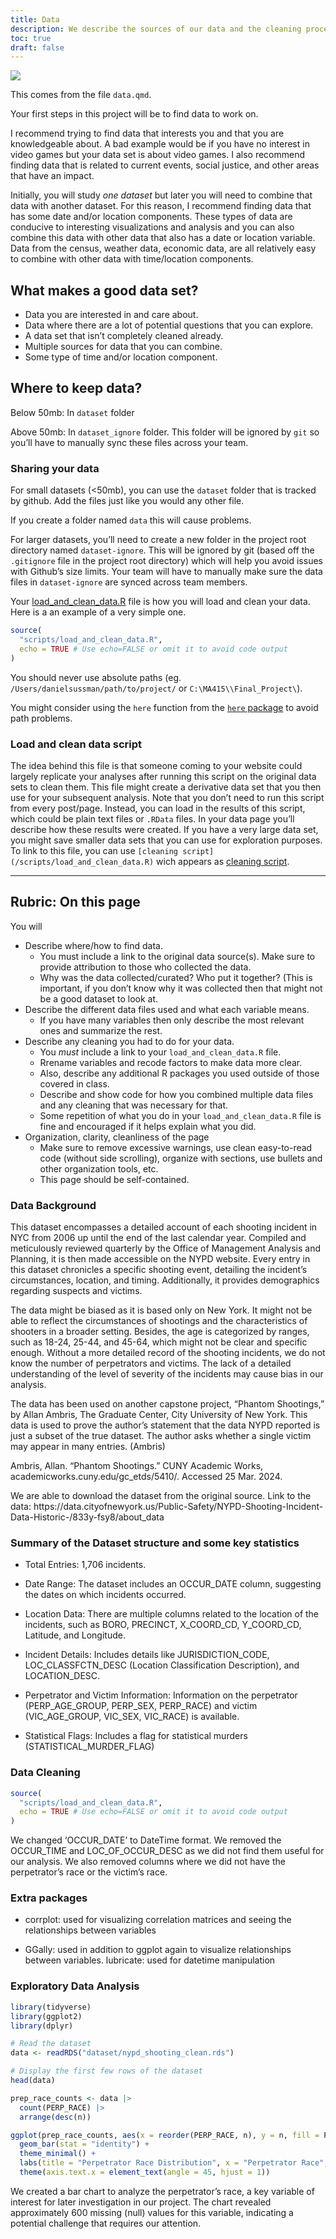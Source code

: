 ```yaml
---
title: Data
description: We describe the sources of our data and the cleaning process.
toc: true
draft: false
---
```


![](images/data-import-cheatsheet-thumbs.png)


This comes from the file `data.qmd`.

Your first steps in this project will be to find data to work on.

I recommend trying to find data that interests you and that you are knowledgeable about. A bad example would be if you have no interest in video games but your data set is about video games. I also recommend finding data that is related to current events, social justice, and other areas that have an impact.


Initially, you will study _one dataset_ but later you will need to combine that data with another dataset. For this reason, I recommend finding data that has some date and/or location components. These types of data are conducive to interesting visualizations and analysis and you can also combine this data with other data that also has a date or location variable.
Data from the census, weather data, economic data, are all relatively easy to combine with other data with time/location components.


## What makes a good data set?

* Data you are interested in and care about.
* Data where there are a lot of potential questions that you can explore.
* A data set that isn't completely cleaned already.
* Multiple sources for data that you can combine.
* Some type of time and/or location component.


## Where to keep data?


Below 50mb: In `dataset` folder

Above 50mb: In `dataset_ignore` folder. This folder will be ignored by `git` so you'll have to manually sync these files across your team.

### Sharing your data


For small datasets (<50mb), you can use the `dataset` folder that is tracked by github. Add the files just like you would any other file.

If you create a folder named `data` this will cause problems.

For larger datasets, you'll need to create a new folder in the project root directory named `dataset-ignore`. This will be ignored by git (based off the `.gitignore` file in the project root directory) which will help you avoid issues with Github's size limits. Your team will have to manually make sure the data files in `dataset-ignore` are synced across team members.

Your [load_and_clean_data.R](/scripts/load_and_clean_data.R) file is how you will load and clean your data. Here is a an example of a very simple one.

```r
source(
  "scripts/load_and_clean_data.R",
  echo = TRUE # Use echo=FALSE or omit it to avoid code output  
)
```
You should never use absolute paths (eg. `/Users/danielsussman/path/to/project/` or `C:\MA415\\Final_Project\`).

You might consider using the `here` function from the [`here` package](https://here.r-lib.org/articles/here.html) to avoid path problems.


### Load and clean data script

The idea behind this file is that someone coming to your website could largely replicate your analyses after running this script on the original data sets to clean them.
This file might create a derivative data set that you then use for your subsequent analysis.
Note that you don't need to run this script from every post/page.
Instead, you can load in the results of this script, which could be plain text files or `.RData` files. In your data page you'll describe how these results were created. If you have a very large data set, you might save smaller data sets that you can use for exploration purposes.
To link to this file, you can use `[cleaning script](/scripts/load_and_clean_data.R)` wich appears as [cleaning script](/scripts/load_and_clean_data.R). 

----

## Rubric: On this page

You will

* Describe where/how to find data.
  * You must include a link to the original data source(s). Make sure to provide attribution to those who collected the data.
  * Why was the data collected/curated? Who put it together? (This is important, if you don't know why it was collected then that might not be a good dataset to look at.
* Describe the different data files used and what each variable means. 
  * If you have many variables then only describe the most relevant ones and summarize the rest.
* Describe any cleaning you had to do for your data.
  * You *must* include a link to your `load_and_clean_data.R` file.
  * Rrename variables and recode factors to make data more clear.
  * Also, describe any additional R packages you used outside of those covered in class.
  * Describe and show code for how you combined multiple data files and any cleaning that was necessary for that.
  * Some repetition of what you do in your `load_and_clean_data.R` file is fine and encouraged if it helps explain what you did.
* Organization, clarity, cleanliness of the page
  * Make sure to remove excessive warnings, use clean easy-to-read code (without side scrolling), organize with sections, use bullets and other organization tools, etc.
  * This page should be self-contained.
  
  
  
### Data Background

This dataset encompasses a detailed account of each shooting incident in NYC from 2006 up until the end of the last calendar year. Compiled and meticulously reviewed quarterly by the Office of Management Analysis and Planning, it is then made accessible on the NYPD website. Every entry in this dataset chronicles a specific shooting event, detailing the incident's circumstances, location, and timing. Additionally, it provides demographics regarding suspects and victims.

The data might be biased as it is based only on New York. It might not be able to reflect the circumstances of shootings and the characteristics of shooters in a broader setting. Besides, the age is categorized by ranges, such as 18-24, 25-44, and 45-64, which might not be clear and specific enough. Without a more detailed record of the shooting incidents, we do not know the number of perpetrators and victims. The lack of a detailed understanding of the level of severity of the incidents may cause bias in our analysis. 

The data has been used on another capstone project, “Phantom Shootings,” by Allan Ambris, The Graduate Center, City University of New York. This data is used to prove the author’s statement that the data NYPD reported is just a subset of the true dataset. The author asks whether a single victim may appear in many entries. (Ambris)

Ambris, Allan. “Phantom Shootings.” CUNY Academic Works, academicworks.cuny.edu/gc_etds/5410/. Accessed 25 Mar. 2024.

We are able to download the dataset from the original source. Link to the data: https://data.cityofnewyork.us/Public-Safety/NYPD-Shooting-Incident-Data-Historic-/833y-fsy8/about_data

### Summary of the Dataset structure and some key statistics

- Total Entries: 1,706 incidents.

- Date Range: The dataset includes an OCCUR_DATE column, suggesting the dates on which incidents occurred.

- Location Data: There are multiple columns related to the location of the incidents, such as BORO, PRECINCT, X_COORD_CD, Y_COORD_CD, Latitude, and Longitude.

- Incident Details: Includes details like JURISDICTION_CODE, LOC_CLASSFCTN_DESC (Location Classification Description), and LOCATION_DESC.

- Perpetrator and Victim Information: Information on the perpetrator (PERP_AGE_GROUP, PERP_SEX, PERP_RACE) and victim (VIC_AGE_GROUP, VIC_SEX, VIC_RACE) is available.

- Statistical Flags: Includes a flag for statistical murders (STATISTICAL_MURDER_FLAG)

### Data Cleaning

```r
source(
  "scripts/load_and_clean_data.R",
  echo = TRUE # Use echo=FALSE or omit it to avoid code output  
)
```

We changed  'OCCUR_DATE' to DateTime format. We removed the OCCUR_TIME and LOC_OF_OCCUR_DESC as we did not find them useful for our analysis. We also removed columns where we did not have the perpetrator's race or the victim's race.

### Extra packages
- corrplot: used for visualizing correlation matrices and seeing the relationships between variables

- GGally: used in addition to ggplot again to visualize relationships between variables.
lubricate: used for datetime manipulation 


### Exploratory Data Analysis

```r
library(tidyverse)
library(ggplot2)
library(dplyr)

# Read the dataset
data <- readRDS("dataset/nypd_shooting_clean.rds")

# Display the first few rows of the dataset
head(data)

prep_race_counts <- data |>
  count(PERP_RACE) |>
  arrange(desc(n))

ggplot(prep_race_counts, aes(x = reorder(PERP_RACE, n), y = n, fill = PERP_RACE)) + 
  geom_bar(stat = "identity") +
  theme_minimal() +
  labs(title = "Perpetrator Race Distribution", x = "Perpetrator Race", y = "Count") +
  theme(axis.text.x = element_text(angle = 45, hjust = 1))
```
We created a bar chart to analyze the perpetrator's race, a key variable of interest for later investigation in our project. The chart revealed approximately 600 missing (null) values for this variable, indicating a potential challenge that requires our attention.
